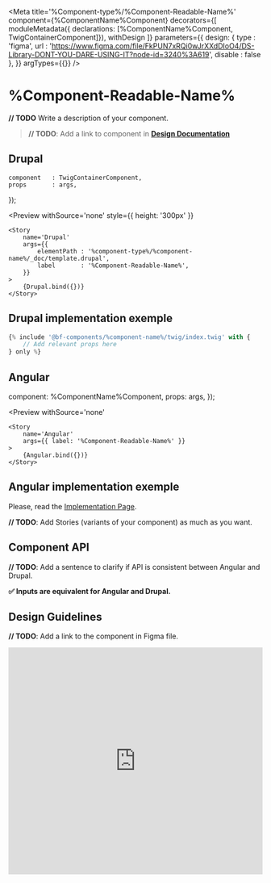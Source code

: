 
<Meta 
    title='%Component-type%/%Component-Readable-Name%' 
    component={%ComponentName%Component}
    decorators={[
        moduleMetadata({ declarations: [%ComponentName%Component, TwigContainerComponent]}),
        withDesign
    ]}
    parameters={{
        design: {
            type    : 'figma',
            url     : 'https://www.figma.com/file/FkPUN7xRQi0wJrXXdDIoO4/DS-Library-DONT-YOU-DARE-USING-IT?node-id=3240%3A619',
            disable : false
        },
    }}
    argTypes={{}}
/>

# %Component-Readable-Name%

**// TODO** Write a description of your component.
> **// TODO**: Add a link to component in **[Design Documentation](https://zeroheight.com/79f1d3365/p/70ccb4--buttons)**


## Drupal

    component   : TwigContainerComponent,
    props       : args,
});

<Preview
    withSource='none'
    style={{ height: '300px' }}
>
    <Story 
        name='Drupal'
        args={{ 
            elementPath : '%component-type%/%component-name%/_doc/template.drupal',
            label       : '%Component-Readable-Name%',
        }}
    >
        {Drupal.bind({})}
    </Story>
</Preview>


## Drupal implementation exemple

```jsx
{% include '@bf-components/%component-name%/twig/index.twig' with {
    // Add relevant props here
} only %}
```


## Angular

  component: %ComponentName%Component,
  props: args,
});

<Preview
    withSource='none'
>
    <Story 
        name='Angular' 
        args={{ label: '%Component-Readable-Name%' }}
    >
        {Angular.bind({})}
    </Story>
</Preview>

## Angular implementation exemple

Please, read the [Implementation Page](/?path=/docs/implementation-angular--page).


**// TODO**: Add Stories (variants of your component) as much as you want.


## Component API

**// TODO**: Add a sentence to clarify if API is consistent between Angular and Drupal.

**✅ Inputs are equivalent for Angular and Drupal.**

<Props of={%ComponentName%Component} />


## Design Guidelines

**// TODO**: Add a link to the component in Figma file.

<iframe width='100%' height='450' src='https://www.figma.com/embed?embed_host=share&url=https%3A%2F%2Fwww.figma.com%2Ffile%2FFkPUN7xRQi0wJrXXdDIoO4%2FDS-Library-DONT-YOU-DARE-USING-IT%3Fnode-id%3D3240%253A619&chrome=DOCUMENTATION' frameBorder='0' allowFullScreen></iframe>
